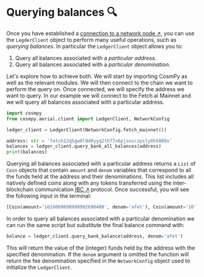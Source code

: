 # Querying balances 🔍

Once you have established a [connection to a network node ↗️](/guides/fetch-network/cosmpy/establishing-node-connection.mdx), you can use the `LegderClient` object to perform many useful operations, such as _querying balances_. In particular the `LedgerClient` object allows you to:

1. Query all balances associated with a _particular address_.
2. Query all balances associated with a _particular denomination_.

Let's explore how to achieve both. We will start by importing CosmPy as well as the relevant modules. We will then connect to the chain we want to perform the query on. Once connected, we will specify the address we want to query. In our example we will connect to the Fetch.ai Mainnet and we will query all balances associated with a particular address.

```py copy
import cosmpy
from cosmpy.aerial.client import LedgerClient, NetworkConfig

ledger_client = LedgerClient(NetworkConfig.fetch_mainnet())

address: str = 'fetch12q5gw9l9d0yyq2th77x6pjsesczpsly8h5089x'
balances = ledger_client.query_bank_all_balances(address)
print(balances)
```

Querying all balances associated with a particular address returns a `List` of `Coin` objects that contain `amount` and `denom` variables that correspond to all the funds held at the address and their denominations. This list includes all natively defined coins along with any tokens transferred using the inter-blockchain communication [IBC ↗️](https://ibcprotocol.org/) protocol. Once successful, you will see the following input in the terminal:

```py copy
[Coin(amount='1616060698998992698400', denom='afet'), Coin(amount='10', denom='ibc/605C5B80A8253543F8038F96F56BA13BDD8D300E12F1B32A3FA2E1EB2A933FA1'), Coin(amount='5000000', denom='ibc/B58E6786772640EC4B538AFC4393F742C326734B74CCAFAFBF7EFDC7D435B428')]
```

In order to query all balances associated with a particular denomination we can run the same script but substitute the final balance command with:

```py
balance = ledger_client.query_bank_balance(address, denom='afet')
```

This will return the value of the (integer) funds held by the address with the specified
denomination. If the `denom` argument is omitted the function will return the fee denomination specified in the `NetworkConfig` object used to initialize the `LedgerClient`.

